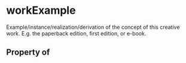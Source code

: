 # workExample

Example/instance/realization/derivation of the concept of this creative work. E.g. the paperback edition, first edition, or e-book.

## Property of



